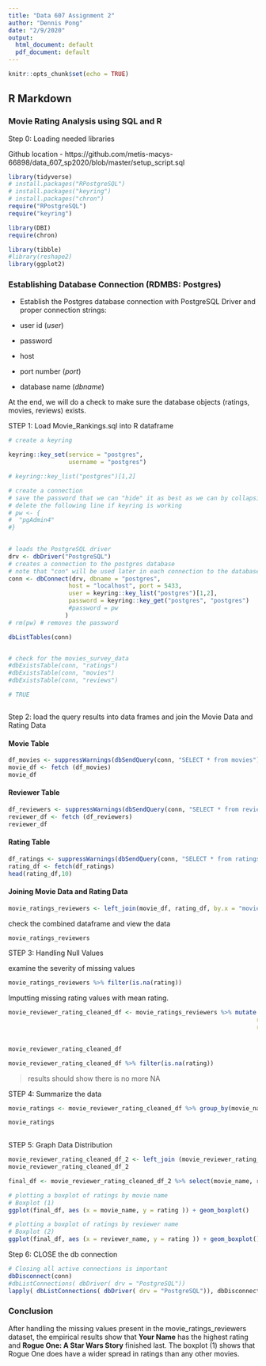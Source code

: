 ```yaml
---
title: "Data 607 Assignment 2"
author: "Dennis Pong"
date: "2/9/2020"
output:
  html_document: default
  pdf_document: default
---
```


```r
knitr::opts_chunk$set(echo = TRUE)
```

## R Markdown

### Movie Rating Analysis using SQL and R

Step 0: Loading needed libraries 

Github location - 
https://github.com/metis-macys-66898/data_607_sp2020/blob/master/setup_script.sql


```r
library(tidyverse)
# install.packages("RPostgreSQL")
# install.packages("keyring")
# install.packages("chron")
require("RPostgreSQL")
require("keyring")

library(DBI)
require(chron)

library(tibble)
#library(reshape2)
library(ggplot2)
```


### Establishing Database Connection (RDMBS: Postgres)

* Establish the Postgres database connection with PostgreSQL Driver and proper connection strings:

+ user id (*user*)
+ password 
+ host
+ port number (*port*) 
+ database name (*dbname*)

At the end, we will do a check to make sure the database objects (ratings, movies, reviews) exists. 

STEP 1: Load Movie_Rankings.sql into R dataframe


```r


# create a keyring 

keyring::key_set(service = "postgres", 
                 username = "postgres")

# keyring::key_list("postgres")[1,2]

# create a connection
# save the password that we can "hide" it as best as we can by collapsing it
# delete the following line if keyring is working
# pw <- {
#  "pgAdmin4"
#}
 

# loads the PostgreSQL driver
drv <- dbDriver("PostgreSQL")
# creates a connection to the postgres database
# note that "con" will be used later in each connection to the database
conn <- dbConnect(drv, dbname = "postgres",
                 host = "localhost", port = 5433,
                 user = keyring::key_list("postgres")[1,2], 
                 password = keyring::key_get("postgres", "postgres")
                 #password = pw
                )
# rm(pw) # removes the password

dbListTables(conn)


# check for the movies_survey_data
#dbExistsTable(conn, "ratings")
#dbExistsTable(conn, "movies")
#dbExistsTable(conn, "reviews")

# TRUE



```

Step 2: load the query results into data frames and join the Movie Data and Rating Data

#### Movie Table

```r
df_movies <- suppressWarnings(dbSendQuery(conn, "SELECT * from movies"))
movie_df <- fetch (df_movies)
movie_df

```

#### Reviewer Table 

```r
df_reviewers <- suppressWarnings(dbSendQuery(conn, "SELECT * from reviews"))
reviewer_df <- fetch (df_reviewers)
reviewer_df
```



#### Rating Table
```r
df_ratings <- suppressWarnings(dbSendQuery(conn, "SELECT * from ratings"))
rating_df <- fetch(df_ratings)
head(rating_df,10)


```

#### Joining Movie Data and Rating Data

```r
movie_ratings_reviewers <- left_join(movie_df, rating_df, by.x = "movie_id", by.y = "movie_id")
```

check the combined dataframe and view the data

```r
movie_ratings_reviewers
```


STEP 3: Handling Null Values

examine the severity of missing values 
```r
movie_ratings_reviewers %>% filter(is.na(rating))
```

Imputting missing rating values with mean rating.

```r

movie_reviewer_rating_cleaned_df <- movie_ratings_reviewers %>% mutate (
                                                                      rating = chron::times(rating), 
                                                                      rating = if_else(is.na(rating), mean(rating), rating)
                                                                        )

movie_reviewer_rating_cleaned_df

movie_reviewer_rating_cleaned_df %>% filter(is.na(rating))


```

> results should show there is no more NA


STEP 4: Summarize the data 

```r

movie_ratings <- movie_reviewer_rating_cleaned_df %>% group_by(movie_name) %>% summarize(movie_rating = mean(rating))  %>% arrange(desc(movie_rating))

movie_ratings
    

```

STEP 5: Graph Data Distribution

```r



movie_reviewer_rating_cleaned_df_2 <- left_join (movie_reviewer_rating_cleaned_df, reviewer_df, by.x="reviewer_id", by.y = "reviewer_id"  )
movie_reviewer_rating_cleaned_df_2

final_df <- movie_reviewer_rating_cleaned_df_2 %>% select(movie_name, reviewer_name, rating)

# plotting a boxplot of ratings by movie name
# Boxplot (1)
ggplot(final_df, aes (x = movie_name, y = rating )) + geom_boxplot() 

# plotting a boxplot of ratings by reviewer name
# Boxplot (2)
ggplot(final_df, aes (x = reviewer_name, y = rating )) + geom_boxplot() 

```


Step 6: CLOSE the db connection

```r
# Closing all active connections is important
dbDisconnect(conn)
#dbListConnections( dbDriver( drv = "PostgreSQL"))
lapply( dbListConnections( dbDriver( drv = "PostgreSQL")), dbDisconnect)
```


### Conclusion 

After handling the missing values present in the movie_ratings_reviewers dataset, the empirical results show that **Your Name** has the highest rating and **Rogue One: A Star Wars Story**  finished last. The boxplot (1) shows that Rogue One does have a wider spread in ratings than any other movies. 
